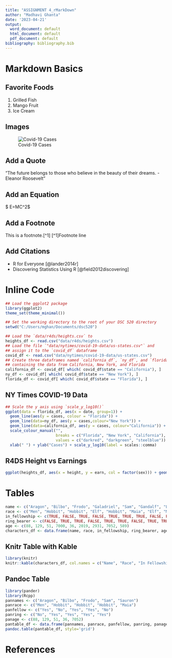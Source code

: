 ---
title: "ASSIGNMENT 4_rMarkDown"
author: "Madhavi Ghanta"
date: '2023-04-21'
output:
  word_document: default
  html_document: default
  pdf_document: default
bibliography: bibliography.bib
---

# Markdown Basics

## Favorite Foods

1.  Grilled Fish
2.  Mango Fruit
3.  Ice Cream

## Images

![Covid-19 Cases](../../completed/assignment04/plots/10-all-cases-log.png)

## Add a Quote

"The future belongs to those who believe in the beauty of their dreams. -Eleanor Roosevelt"

## Add an Equation

\$ E=MC\^2\$

## Add a Footnote

This is a footnote.[\^1] [\^1]Footnote line

## Add Citations

-   R for Everyone [@lander2014r]
-   Discovering Statistics Using R [@field2012discovering]

# Inline Code

```{r include = FALSE}


## Load the ggplot2 package
library(ggplot2)
theme_set(theme_minimal())

## Set the working directory to the root of your DSC 520 directory
setwd("C:/Users/mghan/Documents/dsc520")

## Load the `data/r4ds/heights.csv` to
heights_df <- read.csv("data/r4ds/heights.csv")
## Load the file `"data/nytimes/covid-19-data/us-states.csv"` and
## assign it to the `covid_df` dataframe
covid_df <- read.csv("data/nytimes/covid-19-data/us-states.csv")
## Create three dataframes named `california_df`, `ny_df`, and `florida_df`
## containing the data from California, New York, and Florida
california_df <- covid_df[ which( covid_df$state == "California"), ]
ny_df <- covid_df[ which( covid_df$state == "New York"), ]
florida_df <- covid_df[ which( covid_df$state == "Florida"), ]
```

## NY Times COVID-19 Data

```{r echo = FALSE}
## Scale the y axis using `scale_y_log10()`
ggplot(data = florida_df, aes(x = date, group=1)) +
  geom_line(aes(y = cases, colour = "Florida")) +
  geom_line(data=ny_df, aes(y = cases,colour="New York")) +
  geom_line(data=california_df, aes(y = cases, colour="California")) +
  scale_colour_manual("",
                      breaks = c("Florida", "New York", "California"),
                      values = c("darkred", "darkgreen", "steelblue")) +
  xlab(" ") + ylab("Cases") + scale_y_log10(label = scales::comma)
```

## R4DS Height vs Earnings

```{r echo = FALSE}
ggplot(heights_df, aes(x = height, y = earn, col = factor(sex))) + geom_point() + ggtitle('Height vs. Earnings') + xlab('Height (Inches)') + ylab('Earnings (Dollars)')
```

# Tables

```{r}
name <- c("Aragon", "Bilbo", "Frodo", "Galadriel", "Sam", "Gandalf", "Legolas", "Sauron", "Gollum")
race <- c("Men", "Hobbit", "Hobbit", "Elf", "Hobbit", "Maia", "Elf", "Maia", "Hobbit")
in_fellowship <- c(TRUE, FALSE, TRUE, FALSE, TRUE, TRUE, TRUE, FALSE, FALSE)
ring_bearer <- c(FALSE, TRUE, TRUE, FALSE, TRUE, TRUE, FALSE, TRUE, TRUE)
age <- c(88, 129, 51, 7000, 36, 2019, 2931, 7052, 589)
characters_df <- data.frame(name, race, in_fellowship, ring_bearer, age)
```

## Knitr Table with Kable

```{r}
library(knitr)
knitr::kable(characters_df, col.names = c("Name", "Race", "In Fellowship?", "Is Ring Bearer?", "Age"), caption='One Ring to Rule Them All.')
```

## Pandoc Table

```{r}
library(pander)
library(Rcpp)
pannames <- c("Aragon", "Bilbo", "Frodo", "Sam", "Sauron")
panrace <- c("Men", "Hobbit", "Hobbit", "Hobbit", "Maia")
panfellow <- c("Yes", "No", "Yes", "Yes", "No")
panring <- c("No", "Yes", "Yes", "Yes", "Yes")
panage <- c(88, 129, 51, 36, 7052)
pantable_df <- data.frame(pannames, panrace, panfellow, panring, panage)
pandoc.table(pantable_df, style='grid')
```

# References
